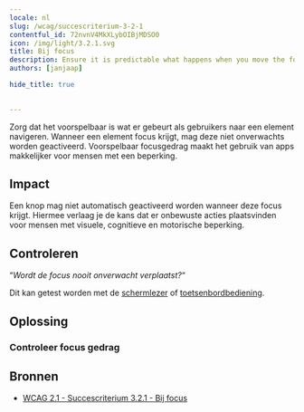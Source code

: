 ```yaml
---
locale: nl
slug: /wcag/succescriterium-3-2-1
contentful_id: 72nvnV4MkXLybOIBjMDSO0
icon: /img/light/3.2.1.svg
title: Bij focus
description: Ensure it is predictable what happens when you move the focus.
authors: [janjaap]

hide_title: true

	
---
```


<Hero
  title="Bij focus"
  icon="/img/light/3.2.1.svg"
  prefix="Succescriterium 3.2.1"
  suffix="Niveau A"
/>

Zorg dat het voorspelbaar is wat er gebeurt als gebruikers naar een element navigeren. Wanneer een element focus krijgt, mag deze niet onverwachts worden geactiveerd. Voorspelbaar focusgedrag maakt het gebruik van apps makkelijker voor mensen met een beperking.

## Impact

Een knop mag niet automatisch geactiveerd worden wanneer deze focus krijgt. Hiermee verlaag je de kans dat er onbewuste acties plaatsvinden voor mensen met visuele, cognitieve en motorische beperking.

## Controleren

“*Wordt de focus nooit onverwacht verplaatst?*“

Dit kan getest worden met de [schermlezer](/nl/stats/schermlezer) of [toetsenbordbediening](/nl/stats/toetsenbordbediening).

## Oplossing

### Controleer focus gedrag

<CodeSample id="element-focus" locale="nl"/>

## Bronnen

- [WCAG 2.1 - Succescriterium 3.2.1 - Bij focus](https://www.w3.org/Translations/WCAG21-nl/#bij-focus)